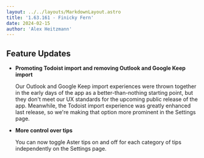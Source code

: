 ```yaml
---
layout: ../../layouts/MarkdownLayout.astro
title: '1.63.161 - Finicky Fern'
date: 2024-02-15
author: 'Alex Heitzmann'
---
```


## Feature Updates

- **Promoting Todoist import and removing Outlook and Google Keep import**

  Our Outlook and Google Keep import experiences were thrown together in the early days of the app as a better-than-nothing starting point, but they don't meet our UX standards for the upcoming public release of the app. Meanwhile, the Todoist import experience was greatly enhanced last release, so we're making that option more prominent in the Settings page.


- **More control over tips**

  You can now toggle Aster tips on and off for each category of tips independently on the Settings page.